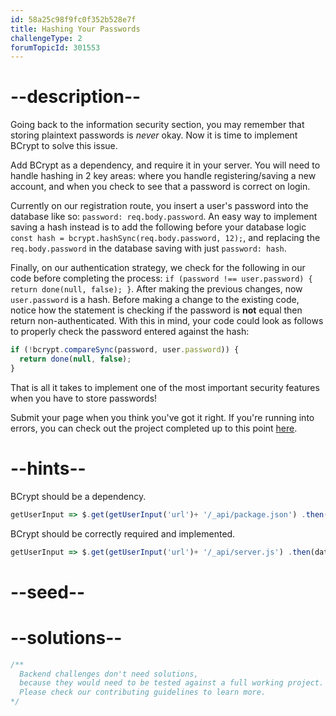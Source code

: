 ```yaml
---
id: 58a25c98f9fc0f352b528e7f
title: Hashing Your Passwords
challengeType: 2
forumTopicId: 301553
---
```


# --description--

Going back to the information security section, you may remember that storing plaintext passwords is *never* okay. Now it is time to implement BCrypt to solve this issue.

Add BCrypt as a dependency, and require it in your server. You will need to handle hashing in 2 key areas: where you handle registering/saving a new account, and when you check to see that a password is correct on login.

Currently on our registration route, you insert a user's password into the database like so: `password: req.body.password`. An easy way to implement saving a hash instead is to add the following before your database logic `const hash = bcrypt.hashSync(req.body.password, 12);`, and replacing the `req.body.password` in the database saving with just `password: hash`.

Finally, on our authentication strategy, we check for the following in our code before completing the process: `if (password !== user.password) { return done(null, false); }`. After making the previous changes, now `user.password` is a hash. Before making a change to the existing code, notice how the statement is checking if the password is **not** equal then return non-authenticated. With this in mind, your code could look as follows to properly check the password entered against the hash:

```js
if (!bcrypt.compareSync(password, user.password)) { 
  return done(null, false);
}
```

That is all it takes to implement one of the most important security features when you have to store passwords!

Submit your page when you think you've got it right. If you're running into errors, you can check out the project completed up to this point [here](https://gist.github.com/camperbot/dc16cca09daea4d4151a9c36a1fab564).

# --hints--

BCrypt should be a dependency.

```js
getUserInput => $.get(getUserInput('url')+ '/_api/package.json') .then(data => { var packJson = JSON.parse(data); assert.property(packJson.dependencies, 'bcrypt', 'Your project should list "bcrypt" as a dependency'); }, xhr => { throw new Error(xhr.statusText); })
```

BCrypt should be correctly required and implemented.

```js
getUserInput => $.get(getUserInput('url')+ '/_api/server.js') .then(data => { assert.match(data, /require.*("|')bcrypt\1/gi, 'You should have required bcrypt'); assert.match(data, /bcrypt.hashSync/gi, 'You should use hash the password in the registration'); assert.match(data, /bcrypt.compareSync/gi, 'You should compare the password to the hash in your strategy'); }, xhr => { throw new Error(xhr.statusText); })
```

# --seed--

# --solutions--

```js
/**
  Backend challenges don't need solutions, 
  because they would need to be tested against a full working project. 
  Please check our contributing guidelines to learn more.
*/
```
